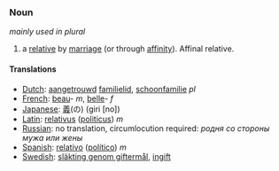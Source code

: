 ===Noun===
''mainly used in plural''
#a [[relative]] by [[marriage]] (or through [[affinity]]). Affinal relative.

====Translations====
*[[Dutch]]: [[aangetrouwd]] [[familielid]], [[schoonfamilie]] ''pl''
*[[French]]: [[beau]]- ''m'', [[belle]]- ''f''
*[[Japanese]]: [[義]](の) (giri [no])
*[[Latin]]: [[relativus]] ([[politicus]]) ''m''
*[[Russian]]: no translation, circumlocution required: ''родня сo стороны мужа или жены''
*[[Spanish]]: [[relativo]] ([[político]]) ''m''
*[[Swedish]]: [[släkting genom giftermål]], [[ingift]]